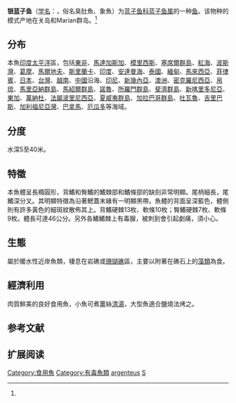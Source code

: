 {{Speciesbox
| name = 银蓝子鱼
| status = NE
| status_system = IUCN3.1
| image = Siganus argenteus en groupe.jpg
| genus = Siganus
| species = argenteus
| authority = Quoy et Gaimard, 1825<ref name='id8129'>{{cite web| url =http://www.bioinfo.cn/db05/BjdwSpecies.php?action=view&id=8129| title =银蓝子鱼| work =中国动物物种编目数据库| publisher =中国科学院微生物研究所| author =中国科学院动物研究所| accessdate =2009-04-16| archive-date =2016-03-05| archive-url =https://web.archive.org/web/20160305075027/http://www.bioinfo.cn/db05/BjdwSpecies.php?action=view&id=8129| dead-url =yes}}</ref>
| synonyms = *''Siganus vitianus''<br /><small>Sauvage, 1882</small>
*''Teuthis oligosticta''<br /><small>Kner, 1868</small>
*''Teuthis vitianus''<br /><small>Sauvage, 1882</small>
*''Teuthis rostrata''<br /><small>Valenciennes, 1835</small>
*''Teuthis rostratus''<br /><small>Valenciennes, 1835</small>
*''Siganus rostratus''<br /><small>Valenciennes, 1835</small>
*''Teuthis argentea''<br /><small>Quoy & Gaimard, 1825</small>
*''Siganas rostrata''<br /><small>Valenciennes, 1835</small>
*''Amphacanthus mertensii''<br /><small>Valenciennes, 1835</small>
*''Amphacanthus argenteus''<br /><small>Quoy & Gaimard, 1825</small>
*''Amphacanthus rostratus''<br /><small>Valenciennes, 1835</small>
}}

'''银蓝子鱼'''（[[学名|学名]]：{{lang|la|''Siganus argenteus''}}，俗名臭肚魚、象魚）为[[蓝子鱼科|蓝子鱼科]][[蓝子鱼属|蓝子鱼属]]的一种[[鱼|鱼]]。该物种的模式产地在关岛和Marian群岛。<ref name='id8129'/>

==分布==
本魚[[印度|印度]][[太平洋|太平洋]]區，包括[[東非|東非]]、[[馬達加斯加|馬達加斯加]]、[[模里西斯|模里西斯]]、[[塞席爾群島|塞席爾群島]]、[[紅海|紅海]]、[[波斯灣|波斯灣]]、[[葛摩|葛摩]]、[[馬爾地夫|馬爾地夫]]、[[斯里蘭卡|斯里蘭卡]]、[[印度|印度]]、[[安達曼海|安達曼海]]、[[泰國|泰國]]、[[緬甸|緬甸]]、[[馬來西亞|馬來西亞]]、[[菲律賓|菲律賓]]、[[日本|日本]]、[[台灣|台灣]]、[[越南|越南]]、[[中國|中國]]沿海、[[印尼|印尼]]、[[新幾內亞|新幾內亞]]、[[澳洲|澳洲]]、[[密克羅尼西亞|密克羅尼西亞]]、[[帛琉|帛琉]]、[[馬里亞納群島|馬里亞納群島]]、[[馬紹爾群島|馬紹爾群島]]、[[諾魯|諾魯]]、[[所羅門群島|所羅門群島]]、[[斐濟群島|斐濟群島]]、[[新喀里多尼亞|新喀里多尼亞]]、[[東加|東加]]、[[萬納杜|萬納杜]]、[[法屬波里尼西亞|法屬波里尼西亞]]、[[夏威夷群島|夏威夷群島]]、[[加拉巴哥群島|加拉巴哥群島]]、[[吐瓦魯|吐瓦魯]]、[[吉里巴斯|吉里巴斯]]、[[加利福尼亞灣|加利福尼亞灣]]、[[巴拿馬|巴拿馬]]、[[厄瓜多|厄瓜多]]等海域。

==分度==
水深5至40米。

==特徵==
本魚體呈長橢圓形，背鰭和臀鰭的鰭棘部和鰭條部的缺刻非常明顯。尾柄細長，尾鰭深分叉。其明顯特徵為沿著鰓蓋末緣有一明顯黑帶。魚體的背面呈深藍色，體側則有許多黃色的細斑紋散佈其上。背鰭硬棘13枚、軟條10枚；臀鰭硬棘7枚、軟條9枚。體長可達46公分。另外各鰭鰭棘上有毒腺，被刺到會引起劇痛，須小心。

==生態==
屬於暖水性近岸魚類，棲息在岩礁或[[珊瑚礁|珊瑚礁]]區，主要以附著在礁石上的[[藻類|藻類]]為食。

==經濟利用==
肉質鮮美的良好食用魚，小魚可煮[[薑|薑]]絲[[清湯|清湯]]，大型魚適合鹽燒法烤之。

== 参考文献 ==
{{reflist}}

== 扩展阅读 ==
{{refbegin}}
{{wikispecies-inline|Siganus argenteus|银蓝子鱼}}
{{refend}}
{{Taxonbar|from=Q1044087}}

[[Category:食用魚|Category:食用魚]]
[[Category:有毒魚類|Category:有毒魚類]]
[[Category:蓝子鱼属|argenteus]]
[[Category:1825年描述的鱼类|S]]